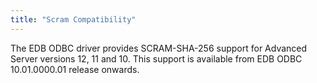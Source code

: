 ```yaml
---
title: "Scram Compatibility"
---
```


<div id="scram_compatibility" class="registered_link"></div>


The EDB ODBC driver provides SCRAM-SHA-256 support for Advanced Server versions 12, 11 and 10. This support is available from EDB ODBC 10.01.0000.01 release onwards.
